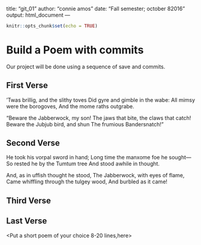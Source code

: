 
title: "git_01"
author: "connie amos"
date: "Fall semester; october 82016"
output: html_document
---

```{r setup, include=FALSE}
knitr::opts_chunk$set(echo = TRUE)
```
# Build a Poem with commits
Our project will be done using a sequence of save and commits.

## First Verse 
’Twas brillig, and the slithy toves 
      Did gyre and gimble in the wabe: 
All mimsy were the borogoves, 
      And the mome raths outgrabe. 

“Beware the Jabberwock, my son! 
      The jaws that bite, the claws that catch! 
Beware the Jubjub bird, and shun 
      The frumious Bandersnatch!” 


## Second Verse
He took his vorpal sword in hand; 
      Long time the manxome foe he sought— 
So rested he by the Tumtum tree 
      And stood awhile in thought. 

And, as in uffish thought he stood, 
      The Jabberwock, with eyes of flame, 
Came whiffling through the tulgey wood, 
      And burbled as it came! 

## Third Verse
<Put the first two verses of The Walrus and the Carpenter here>

## Last Verse
<Put a short poem of your choice 8-20 lines,here>
